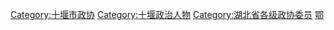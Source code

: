 [[Category:十堰市政协|Category:十堰市政协]]
[[Category:十堰政治人物|Category:十堰政治人物]]
[[Category:湖北省各级政协委员|Category:湖北省各级政协委员]]
[[Category:设区的市政协委员|鄂]]
